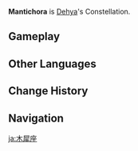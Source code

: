 {{Constellation Overview Infobox
|image       = Mantichora
|character   = Dehya
|meaning     = Manticore
}}
'''Mantichora''' is [[Dehya]]'s Constellation.

==Gameplay==
{{Constellation Table|Dehya}}

==Other Languages==
{{Other Languages
|en      = Mantichora
|en_lang = la
|en_tl   = Manticore
|zhs     = 蝎尾鬃狮座
|zhs_rm  = Xiēwěizōngshī-zuò
|zht     = 蠍尾鬃獅座
|zht_rm  = Xiēwěizōngshī-zuò
|zh_tl   = Manticore Constellation
|ja      = マンティコア座
|ja_rm   = Mantikoa-za
|ja_tl   = Manticore Constellation
|ko      = 만티코어자리
|ko_rm   = Mantiko'eo-jari
|ko_tl   = Manticore Constellation
|es      = Mantichora
|fr      = Mantichora
|ru      = Мантикора
|th      = Mantichora
|vi      = Cung Hạt Vỹ Tung Sư
|vi_tl   = 
|de      = Mantichora
|id      = Mantichora
|pt      = Mantichora
|tr      = Mantikor
|tr_tl   = 
|it      = Mantichora
}}

==Change History==
{{Change History|3.5}}

==Navigation==
{{Constellation Navbox}}

[[ja:木犀座]]